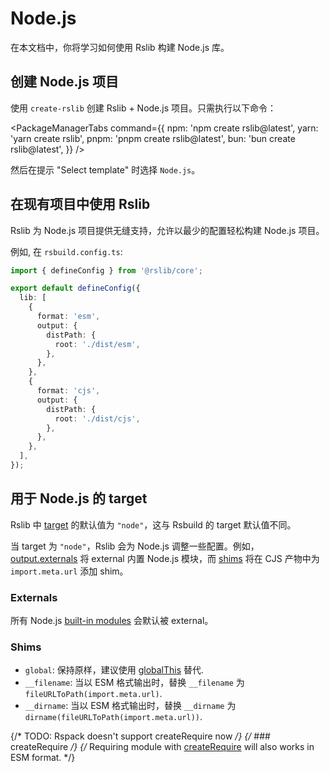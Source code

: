 # Node.js

在本文档中，你将学习如何使用 Rslib 构建 Node.js 库。

## 创建 Node.js 项目

使用 `create-rslib` 创建 Rslib + Node.js 项目。只需执行以下命令：


<PackageManagerTabs
  command={{
    npm: 'npm create rslib@latest',
    yarn: 'yarn create rslib',
    pnpm: 'pnpm create rslib@latest',
    bun: 'bun create rslib@latest',
  }}
/>

然后在提示 "Select template" 时选择 `Node.js`。

## 在现有项目中使用 Rslib

Rslib 为 Node.js 项目提供无缝支持，允许以最少的配置轻松构建 Node.js 项目。

例如, 在 `rsbuild.config.ts`:

```ts title="rslib.config.ts"
import { defineConfig } from '@rslib/core';

export default defineConfig({
  lib: [
    {
      format: 'esm',
      output: {
        distPath: {
          root: './dist/esm',
        },
      },
    },
    {
      format: 'cjs',
      output: {
        distPath: {
          root: './dist/cjs',
        },
      },
    },
  ],
});
```

## 用于 Node.js 的 target

Rslib 中 [target](/config/rsbuild/output#outputtarget) 的默认值为 `"node"`，这与 Rsbuild 的 target 默认值不同。

当 target 为 `"node"`，Rslib 会为 Node.js 调整一些配置。例如，[output.externals](/config/rsbuild/output#outputtarget) 将 external 内置 Node.js 模块，而 [shims](/config/lib/shims) 将在 CJS 产物中为 `import.meta.url` 添加 shim。

### Externals

所有 Node.js [built-in modules](https://nodejs.org/docs/latest/api/) 会默认被 external。

### Shims

- `global`: 保持原样，建议使用 [globalThis](https://developer.mozilla.org/en-US/docs/Web/JavaScript/Reference/Global_Objects/globalThis) 替代.
- `__filename`: 当以 ESM 格式输出时，替换 `__filename` 为 `fileURLToPath(import.meta.url)`.
- `__dirname`: 当以 ESM 格式输出时，替换 `__dirname` 为 `dirname(fileURLToPath(import.meta.url))`.

{/* TODO: Rspack doesn't support createRequire now */}
{/* ### createRequire */}
{/* Requiring module with [createRequire](https://nodejs.org/api/module.html#modulecreaterequirefilename) will also works in ESM format. */}
